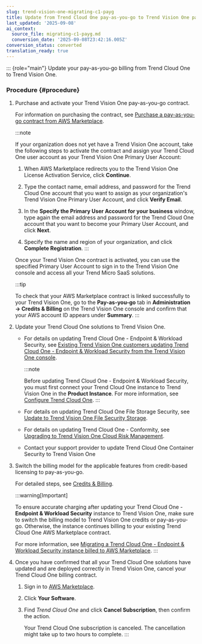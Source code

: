 ```yaml
---
slug: trend-vision-one-migrating-c1-payg
title: Update from Trend Cloud One pay-as-you-go to Trend Vision One pay-as-you-go
last_updated: '2025-09-08'
ai_context:
  source_file: migrating-c1-payg.md
  conversion_date: '2025-09-08T23:42:16.005Z'
conversion_status: converted
translation_ready: true
---
```


::: {role="main"}
Update your pay-as-you-go billing from Trend Cloud One to Trend Vision One.

### Procedure {#procedure}

1.  Purchase and activate your Trend Vision One pay-as-you-go contract.

    For information on purchasing the contract, see [Purchase a pay-as-you-go contract from AWS Marketplace](purchasing-payg-contract-aws.mdx).

    :::note

    If your organization does not yet have a Trend Vision One account, take the following steps to activate the contract and assign your Trend Cloud One user account as your Trend Vision One Primary User Account:

    1.  When AWS Marketplace redirects you to the Trend Vision One License Activation Service, click **Continue**.

    2.  Type the contact name, email address, and password for the Trend Cloud One account that you want to assign as your organization's Trend Vision One Primary User Account, and click **Verify Email**.

    3.  In the **Specify the Primary User Account for your business** window, type again the email address and password for the Trend Cloud One account that you want to become your Primary User Account, and click **Next**.

    4.  Specify the name and region of your organization, and click **Complete Registration**.
    :::

    Once your Trend Vision One contract is activated, you can use the specified Primary User Account to sign in to the Trend Vision One console and access all your Trend Micro SaaS solutions.

    :::tip

    To check that your AWS Marketplace contract is linked successfully to your Trend Vision One, go to the **Pay-as-you-go** tab in **Administration → Credits & Billing** on the Trend Vision One console and confirm that your AWS account ID appears under **Summary**.
    :::

2.  Update your Trend Cloud One solutions to Trend Vision One.

    - For details on updating Trend Cloud One - Endpoint & Workload Security, see [Existing Trend Vision One customers updating Trend Cloud One - Endpoint & Workload Security from the Trend Vision One console](existing-update-dsa-console.mdx).

      :::note

      Before updating Trend Cloud One - Endpoint & Workload Security, you must first connect your Trend Cloud One instance to Trend Vision One in the **Product Instance**. For more information, see [Configure Trend Cloud One](configure-trend-cloud-one.mdx).
      :::

    - For details on updating Trend Cloud One File Storage Security, see [Update to Trend Vision One File Security Storage](https://docs.trendmicro.com/en-us/documentation/article/trend-micro-cloud-one-file-storage-security-what-is-fss).

    - For details on updating Trend Cloud One - Conformity, see [Upgrading to Trend Vision One Cloud Risk Management](https://docs.trendmicro.com/en-us/documentation/article/trend-micro-cloud-one-conformity-upgrade-to-vision-one).

    - Contact your support provider to update Trend Cloud One Container Security to Trend Vision One

3.  Switch the billing model for the applicable features from credit-based licensing to pay-as-you-go.

    For detailed steps, see [Credits & Billing](credits-billing.mdx).

    :::warning[Important]

    To ensure accurate charging after updating your Trend Cloud One - **Endpoint & Workload Security** instance to Trend Vision One, make sure to switch the billing model to Trend Vision One credits or pay-as-you-go. Otherwise, the instance continues billing to your existing Trend Cloud One AWS Marketplace contract.

    For more information, see [Migrating a Trend Cloud One - Endpoint & Workload Security instance billed to AWS Marketplace](migrate-billed-aws-market.mdx).
    :::

4.  Once you have confirmed that all your Trend Cloud One solutions have updated and are deployed correctly in Trend Vision One, cancel your Trend Cloud One billing contract.

    1.  Sign in to [AWS Marketplace](https://aws.amazon.com/marketplace/pp/prodview-u2in6sa3igl7c?sr=0-1&ref_=beagle&applicationId=AWSMPContessa).

    2.  Click **Your Software**.

    3.  Find *Trend Cloud One* and click **Cancel Subscription**, then confirm the action.

        Your Trend Cloud One subscription is canceled. The cancellation might take up to two hours to complete.
:::
